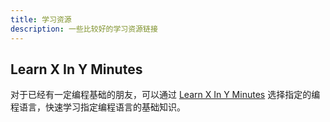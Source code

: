 ```yaml
---
title: 学习资源
description: 一些比较好的学习资源链接
---
```


## Learn X In Y Minutes

对于已经有一定编程基础的朋友，可以通过 [Learn X In Y Minutes](https://learnxinyminutes.com/) 选择指定的编程语言，快速学习指定编程语言的基础知识。
